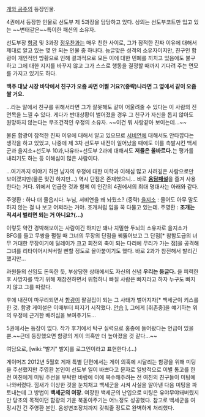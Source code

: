 [[개와 공주]]의 등장인물.

4권에서 등장한 인물로 선도부 제 5과장을 담당하고 있다.
상의는 선도부코트만 입고 있는 ~~변태같은~~특이한 패션의 소유자.


선도부장 [[함광]] 및 3과장 [[정우찬]]과는 매우 친한 사이로, 그가 잠적한 진짜 이유에 대해서 제대로 알고 있는 몇 안 되는 인물 중 하나다. 능글맞은 성격의 소유자이지만, 친구인 함광이 개인적인 방황으로 인해 결과적으로 모든 이에 대한 민폐를 끼치고 있음에도 불구하고 그에 대한 지지를 바꾸지 않고 그가 스스로 행동을 결정할 때까지 기다려 주는 면모를 가지고 있기도 하다.

'''백주 대낮 시장 바닥에서 친구가 오줌 싸면 어쩔 거요?(중략)나라면 그 옆에서 같이 오줌 쌀 거요.'''

...라는 말에서 친구를 위해서라면 그가 잘못해도 같이 어울려줄 수 있다는 이 사람의 진면목을 느낄 수 있다. 게다가 반대상황이 벌어졌을 경우 그 친구가 자신을 돕지 않아도 원망하지 않는다는 무조건적인 우정의 소유자. ~~이건 뭐 사랑같아 보이는데...~~

물론 함광이 잠적한 진짜 이유에 대해서 알고 있으므로 [[서비연]]에 대해서도 안타깝다는 생각을 하고 있었고, 나중에 제 3차 선도부 내전이 일어났을 때에도 이를 촉발시킨 백세군과 을지소+선도부 10과,나유타+선도부 2과에 대해서도 '''저들은 올바르다.'''는 평가를 내리기도 하는 등 이해심이 많은 사람이다.

...여기까지 이야기 하면 남자의 우정에 대한 미학과 이해심 많고 사려깊은 사람으로만 보이겠지만(물론 맞긴 하지만...) 역시 단점은 존재했으니... 바로 '''[[음담패설]]'''을 즐겨 사용한다는 거다. 위에서 언급한 것과 함께 이 인간의 4권에서의 최대 명대사는 아래와 같다.

주영환 : 하나 더 물읍시다. 누님, 서비연을 왜 놔뒀소?
(중략)
[[을지소]] : 물어도 아무 말도 하지 않는 걸 나 보고 어쩌라는 거야. 조개처럼 입을 꾹 다물고 있는데.
주영환 : '''조개는 적셔서 벌리면 되는 거 아니요?(...)'''

이렇듯 약간 경박해보이는 사람이긴 하지만 꽤나 치밀한 두뇌의 소유자로 을지소가 BFG를 들고 무쌍을 펼칠 때 그녀의 무장의 단점을 꿰뚫어보고 그 단점[* 참함도급의 너무 거대한 무장이기에 딜레이가 크고 회전의 축이 되는 다리에 무리가 가는 점]을 공격해 그녀를 리타이어시켜버릴 뻔할 정도로 몰아붙이기도 했다. 바로 2과가 참전해서 발리긴 했지만...

과원들의 신임도 돈독한 듯, 부상당한 상태에서도 자신의 신념 '''우리는 둥글다.''' 을 피력한 후 사망자를 막기 위해 재참전하면서 위험하니 빠질 사람은 빠지라고 하자 누구도 빠지지 않고 그를 따랐다.

후에 내전이 마무리되면서 [[함광]]이 팔걸집이 되는 그 사태가 벌어지자[* 백세군이 키스를 한 것. 함광 게이설은 이때부터 퍼지기 시작했다. [[안습]] ], 그에게 [취존중]을 얘기하는 위의 우정에 근거한 배려심을 보여주기도...

5권에서는 등장이 없다. 작가 후기에서 탁구 실력으로 홍종에 들어왔다는 언급이 있을 뿐.~~근데 등장했으면 함광의 게이 의혹만 더 높아졌을 것 같다...~~

여담으로, [wiki:"발기" 발X]를 로그인이라고 표현한다.(...)

게이머즈 2012년 5월호 게재 특별 단편에서는 게이 의혹에 시달리는 함광을 위해 미팅을 주선했지만 주영환 본인이 선도부 일이 바쁘다고 문자로 일방적으로 이별 통고를 한 전 여친에게 미팅 주선을 부탁한 바람에 이에 복수해주려는 전 여친의 친구들이 미팅에 나와버렸다. 낌새가 이상한 것을 눈치채고 백세군을 시켜 사실을 알아낸 다음 미팅을 파토내는데 그 방법이 '''백세군의 여장.''' 여장한 백세군의 난입으로 미팅은 유야무야돼버렸지만 당초의 목적이던 함광의 기운 북돋아주기는 어느정도 성공했다. 참고로 백세군을 여장시킨 건 주영환 본인. 음성변조장치까지 갖춰줄 정도로 완벽하게 처리했다.
